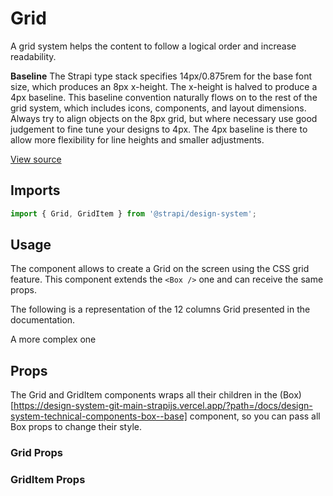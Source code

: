 

<Meta of={GridStories} />

# Grid

A grid system helps the content to follow a logical order and increase readability.

**Baseline** The Strapi type stack specifies 14px/0.875rem for the base font size, which produces an 8px x-height. The
x-height is halved to produce a 4px baseline. This baseline convention naturally flows on to the rest of the grid
system, which includes icons, components, and layout dimensions. Always try to align objects on the 8px grid, but where
necessary use good judgement to fine tune your designs to 4px. The 4px baseline is there to allow more flexibility for
line heights and smaller adjustments.

[View source](https://github.com/strapi/design-system/tree/main/packages/design-system/src/Grid)

## Imports

```js
import { Grid, GridItem } from '@strapi/design-system';
```

## Usage

The component allows to create a Grid on the screen using the CSS grid feature. This component extends the `<Box />` one
and can receive the same props.

<Canvas of={GridStories.Base} />

The following is a representation of the 12 columns Grid presented in the documentation.

<Canvas of={GridStories.BaseGrid} />

A more complex one

<Canvas of={GridStories.ComplexGrid} />

## Props

The Grid and GridItem components wraps all their children in the
(Box)\[https://design-system-git-main-strapijs.vercel.app/?path=/docs/design-system-technical-components-box--base]
component, so you can pass all Box props to change their style.

### Grid Props

<ArgTypes of={Grid} />

### GridItem Props

<ArgTypes of={GridItem} />
